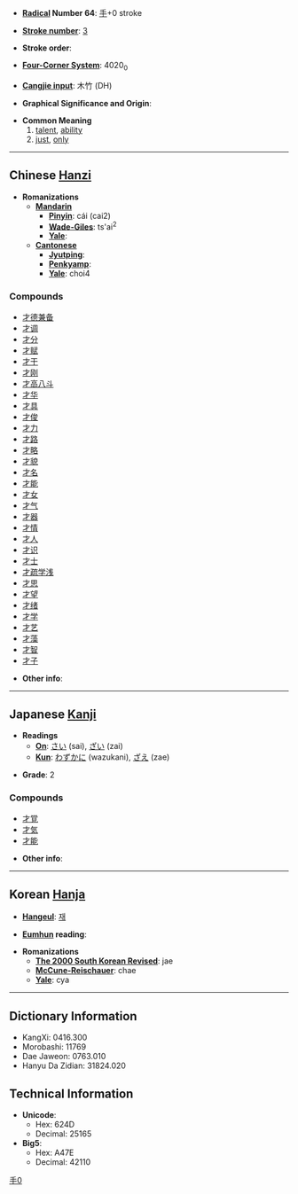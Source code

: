 * '''[[Wiktionary:Chinese radical index| Radical]] Number 64''': [[Wiktionary:Chinese radical index 手|手]]+0 stroke

* '''[[Wiktionary:Chinese total strokes index|Stroke number]]''': [[Wiktionary:Chinese total strokes index 3|3]]

* '''Stroke order''': 

* '''[[Wiktionary:Chinese four corner index|Four-Corner System]]''': 4020<sub>0</sub>

* '''[[Wiktionary:Chinese Cangjie index|Cangjie input]]''': 木竹 (DH)

* '''Graphical Significance and Origin''': 

* '''Common Meaning'''
*# [[talent]], [[ability]]
*# [[just]], [[only]]

----

== Chinese [[Hanzi]] ==

* '''Romanizations'''
** '''[[Mandarin]]'''
*** '''[[Pinyin]]''': cái (cai2)
*** '''[[Wade-Giles]]''': ts'ai<sup>2</sup>
*** '''[[Yale]]''': 
** '''[[Cantonese]]'''
*** '''[[Jyutping]]''':
*** '''[[Penkyamp]]''': 
*** '''[[Yale]]''': choi4

===Compounds===
*[[才德兼备]]
*[[才调]]
*[[才分]]
*[[才赋]]
*[[才干]]
*[[才刚]]
*[[才高八斗]]
*[[才华]]
*[[才具]]
*[[才俊]]
*[[才力]]
*[[才路]]
*[[才略]]
*[[才貌]]
*[[才名]]
*[[才能]]
*[[才女]]
*[[才气]]
*[[才器]]
*[[才情]]
*[[才人]]
*[[才识]]
*[[才士]]
*[[才疏学浅]]
*[[才思]]
*[[才望]]
*[[才绪]]
*[[才学]]
*[[才艺]]
*[[才藻]]
*[[才智]]
*[[才子]]

* '''Other info''': 

----

== Japanese [[Kanji]] ==

* '''Readings'''
** '''[[On]]''': [[さい]] (sai), [[ざい]] (zai)
** '''[[Kun]]''': [[わずかに]] (wazukani), [[ざえ]] (zae)

* '''Grade''': 2 [[Category:Grade 2 kanji|手0]]

===Compounds===
*[[才覚]]
*[[才気]]
*[[才能]]

* '''Other info''':  

----

== Korean [[Hanja]] ==

* '''[[Hangeul]]''': [[재]]

* '''[[Eumhun]] reading''': 

* '''Romanizations'''
** '''[[The 2000 South Korean Revised Romanization|The 2000 South Korean Revised]]''': jae
** '''[[McCune-Reischauer]]''': chae
** '''[[Yale]]''': cya

----

== Dictionary Information ==

* KangXi: 0416.300
* Morobashi: 11769
* Dae Jaweon: 0763.010
* Hanyu Da Zidian: 31824.020

== Technical Information ==

* '''Unicode''':
** Hex: 624D
** Decimal: 25165
* '''Big5''':
** Hex: A47E
** Decimal: 42110